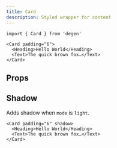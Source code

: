 ```yaml
---
title: Card
description: Styled wrapper for content
---
```


```tsx
import { Card } from 'degen'
```

```tsx live=true expand=true backgroundColor=foregroundTertiary
<Card padding="6">
  <Heading>Hello World</Heading>
  <Text>The quick brown fox…</Text>
</Card>
```

## Props

<PropsTable sourceLink={sourceLink} types={types} />

## Shadow

Adds shadow when `mode` is `light`.

```tsx live=true expand=true
<Card padding="6" shadow>
  <Heading>Hello World</Heading>
  <Text>The quick brown fox…</Text>
</Card>
```
